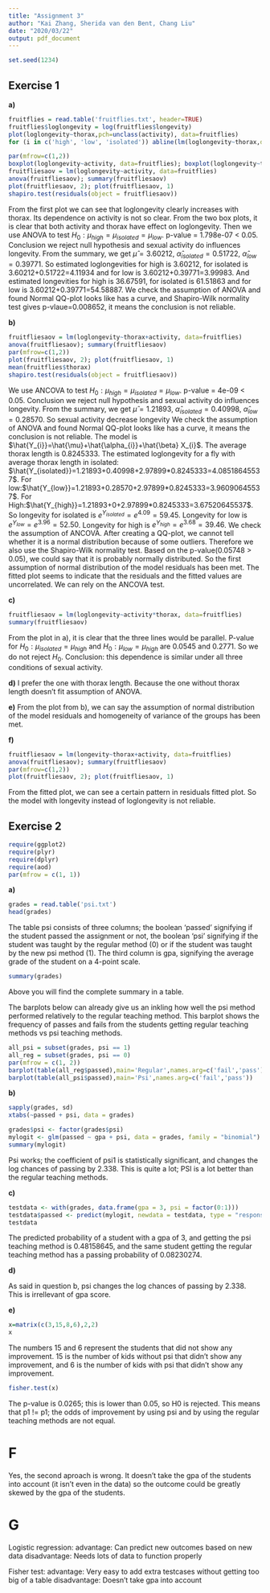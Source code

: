 ```yaml
---
title: "Assignment 3"
author: "Kai Zhang, Sherida van den Bent, Chang Liu"
date: "2020/03/22"
output: pdf_document
---
```

```r
set.seed(1234)
```
## Exercise 1
**a)**
```r
fruitflies = read.table('fruitflies.txt', header=TRUE)
fruitflies$loglongevity = log(fruitflies$longevity)
plot(loglongevity~thorax,pch=unclass(activity), data=fruitflies)
for (i in c('high', 'low', 'isolated')) abline(lm(loglongevity~thorax,data=fruitflies[fruitflies$activity==i,]))

par(mfrow=c(1,2))
boxplot(loglongevity~activity, data=fruitflies); boxplot(loglongevity~thorax, data=fruitflies)
fruitfliesaov = lm(loglongevity~activity, data=fruitflies)
anova(fruitfliesaov); summary(fruitfliesaov)
plot(fruitfliesaov, 2); plot(fruitfliesaov, 1)
shapiro.test(residuals(object = fruitfliesaov))
```
From the first plot we can see that loglongevity clearly increases with thorax. Its dependence on activity is not so clear. From the two box plots, it is clear that both activity and thorax have effect on loglongevity.
Then we use ANOVA to test $H_{0}:\mu_{high}=\mu_{isolated}=\mu_{low}$. p-value = 1.798e-07 < 0.05. Conclusion we reject null hypothesis and sexual activity do influences longevity.
From the summary, we get $\hat{\mu}=3.60212$, $\hat{\alpha}_{isolated}=0.51722$, $\hat{\alpha}_{low}=0.39771$. So estimated loglongevities for high is 3.60212, for isolated is 3.60212+0.51722=4.11934 and for low is 3.60212+0.39771=3.99983. And estimated longevities for high is 36.67591, for isolated is 61.51863 and for low is 3.60212+0.39771=54.58887.
We check the assumption of ANOVA and found Normal QQ-plot looks like has a curve, and Shapiro-Wilk normality test gives p-vlaue=0.008652, it means the conclusion is not reliable.

**b)**
```r
fruitfliesaov = lm(loglongevity~thorax+activity, data=fruitflies)
anova(fruitfliesaov); summary(fruitfliesaov)
par(mfrow=c(1,2))
plot(fruitfliesaov, 2); plot(fruitfliesaov, 1)
mean(fruitflies$thorax)
shapiro.test(residuals(object = fruitfliesaov))
```
We use ANCOVA to test $H_{0}:\mu_{high}=\mu_{isolated}=\mu_{low}$. p-value = 4e-09 < 0.05. Conclusion we reject null hypothesis and sexual activity do influences longevity.
From the summary, we get $\hat{\mu}=1.21893$, $\hat{\alpha}_{isolated}=0.40998$, $\hat{\alpha}_{low}=0.28570$. So sexual activity decrease longevity
We check the assumption of ANOVA and found Normal QQ-plot looks like has a curve, it means the conclusion is not reliable.
The model is $\hat{Y_{i}}=\hat{\mu}+\hat{\alpha_{i}}+\hat{\beta} X_{i}$.
The average thorax length is 0.8245333. 
The estimated loglongevity for a fly with average thorax length in isolated: $\hat{Y_{isolated}}=1.21893+0.40998+2.97899*0.8245333=4.08518645537$. 
For low:$\hat{Y_{low}}=1.21893+0.28570+2.97899*0.8245333=3.96090645537$.
For High:$\hat{Y_{high}}=1.21893+0+2.97899*0.8245333=3.67520645537$.
So longevity for isolated is $e^{Y_{isolated}} = e^{4.09}=59.45$.
Longevity for low is $e^{Y_{low}} = e^{3.96}=52.50$.
Longevity for high is $e^{Y_{high}} = e^{3.68}=39.46$.
We check the assumption of ANCOVA. After creating a QQ-plot, we cannot tell whether it is a normal distribution because of some outliers. Therefore we also use the Shapiro-Wilk normality test. Based on the p-value(0.05748 > 0.05), we could say that it is probably normally distributed. So the first assumption of normal distribution of the model residuals has been met. The fitted plot seems to indicate that the residuals and the fitted values are uncorrelated. We can rely on the ANCOVA test.

**c)**
```r
fruitfliesaov = lm(loglongevity~activity*thorax, data=fruitflies)
summary(fruitfliesaov)
```
From the plot in a), it is clear that the three lines would be parallel. P-value for $H_0:\mu_{isolated}=\mu_{high}$ and $H_0:\mu_{low}=\mu_{high}$ are 0.0545 and 0.2771. So we do not reject $H_0$. Conclusion: this dependence is similar under all three conditions of sexual activity.

**d)**
I prefer the one with thorax length. Because the one without thorax length doesn't fit assumption of ANOVA. 

**e)**
From the plot from b), we can say the assumption of normal distribution of the model residuals and homogeneity of variance of the groups has been met.

**f)**
```r
fruitfliesaov = lm(longevity~thorax+activity, data=fruitflies)
anova(fruitfliesaov); summary(fruitfliesaov)
par(mfrow=c(1,2))
plot(fruitfliesaov, 2); plot(fruitfliesaov, 1)
```
From the fitted plot, we can see a certain pattern in residuals fitted plot. So the model with longevity instead of loglongevity is not reliable.

## Exercise 2
```r
require(ggplot2)
require(plyr)
require(dplyr)
require(aod)
par(mfrow = c(1, 1))
```
**a)**
```r
grades = read.table('psi.txt')
head(grades)
```
The table psi consists of three columns; the boolean 'passed' signifying if the student passed the assignment or not, the boolean 'psi' signifying if the student was taught by the regular method (0) or if the student was taught by the new psi method (1). The third column is gpa, signifying the average grade of the student on a 4-point scale.

```r
summary(grades)
```
Above you will find the complete summary in a table.

The barplots below can already give us an inkling how well the psi method performed relatively to the regular teaching method. This barplot shows the frequency of passes and fails from the students getting regular teaching methods vs psi teaching methods.

```r
all_psi = subset(grades, psi == 1)
all_reg = subset(grades, psi == 0)
par(mfrow = c(1, 2))
barplot(table(all_reg$passed),main='Regular',names.arg=c('fail','pass'))
barplot(table(all_psi$passed),main='Psi',names.arg=c('fail','pass'))
```


**b)**
```r
sapply(grades, sd)
xtabs(~passed + psi, data = grades)

grades$psi <- factor(grades$psi)
mylogit <- glm(passed ~ gpa + psi, data = grades, family = "binomial")
summary(mylogit)
```

Psi works; the coefficient of psi1 is statistically significant, and changes the log chances of passing by 2.338. This is quite a lot; PSI is a lot better than the regular teaching methods.

**c)**
```r
testdata <- with(grades, data.frame(gpa = 3, psi = factor(0:1)))
testdata$passed <- predict(mylogit, newdata = testdata, type = "response")
testdata
```

The predicted probability of a student with a gpa of 3, and getting the psi teaching method is 0.48158645, and the same student getting the regular teaching method has a passing probability of 0.08230274.

**d)**

As said in question b, psi changes the log chances of passing by 2.338. This is irrellevant of gpa score.

**e)**
```r
x=matrix(c(3,15,8,6),2,2)
x
```

The numbers 15 and 6 represent the students that did not show any improvement. 15 is the number of kids without psi that didn't show any improvement, and 6 is the number of kids with psi that didn't show any improvement.

```r
fisher.test(x)
```
The p-value is 0.0265; this is lower than 0.05, so H0 is rejected. This means that p1 != p1; the odds of improvement by using psi and by using the regular teaching methods are not equal.

# F
Yes, the second aproach is wrong. It doesn't take the gpa of the students into account (it isn't even in the data) so the outcome could be greatly skewed by the gpa of the students.

# G

Logistic regression:
advantage: Can predict new outcomes based on new data
disadvantage: Needs lots of data to function properly
  
Fisher test:
advantage: Very easy to add extra testcases without getting too big of a table
disadvantage: Doesn't take gpa into account
